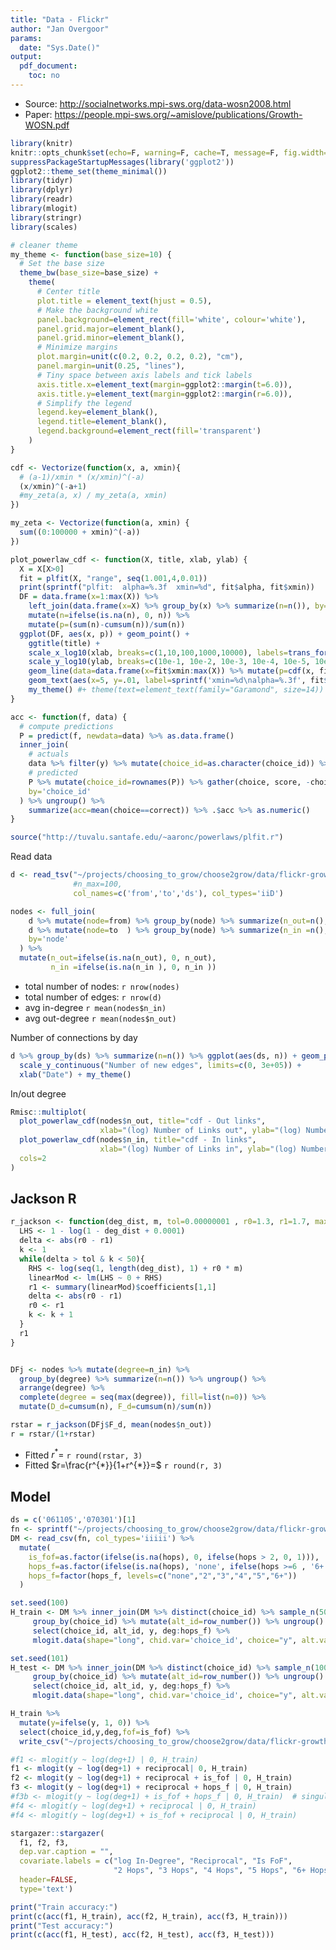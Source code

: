 ```yaml
---
title: "Data - Flickr"
author: "Jan Overgoor"
params:
  date: "Sys.Date()"
output:
  pdf_document:
    toc: no
---
```


* Source: [http://socialnetworks.mpi-sws.org/data-wosn2008.html](http://socialnetworks.mpi-sws.org/data-wosn2008.html)
* Paper:  [https://people.mpi-sws.org/~amislove/publications/Growth-WOSN.pdf](https://people.mpi-sws.org/~amislove/publications/Growth-WOSN.pdf)



```r
library(knitr)
knitr::opts_chunk$set(echo=F, warning=F, cache=T, message=F, fig.width=6, fig.height=2.5)
suppressPackageStartupMessages(library('ggplot2'))
ggplot2::theme_set(theme_minimal())
library(tidyr)
library(dplyr)
library(readr)
library(mlogit)
library(stringr)
library(scales)
```

```r
# cleaner theme
my_theme <- function(base_size=10) {
  # Set the base size
  theme_bw(base_size=base_size) +
    theme(
      # Center title
      plot.title = element_text(hjust = 0.5),
      # Make the background white
      panel.background=element_rect(fill='white', colour='white'),
      panel.grid.major=element_blank(),
      panel.grid.minor=element_blank(),
      # Minimize margins
      plot.margin=unit(c(0.2, 0.2, 0.2, 0.2), "cm"),
      panel.margin=unit(0.25, "lines"),
      # Tiny space between axis labels and tick labels
      axis.title.x=element_text(margin=ggplot2::margin(t=6.0)),
      axis.title.y=element_text(margin=ggplot2::margin(r=6.0)),
      # Simplify the legend
      legend.key=element_blank(),
      legend.title=element_blank(),
      legend.background=element_rect(fill='transparent')
    )
}

cdf <- Vectorize(function(x, a, xmin){
  # (a-1)/xmin * (x/xmin)^(-a)
  (x/xmin)^(-a+1)
  #my_zeta(a, x) / my_zeta(a, xmin)
})

my_zeta <- Vectorize(function(a, xmin) {
  sum((0:100000 + xmin)^(-a))
})

plot_powerlaw_cdf <- function(X, title, xlab, ylab) {
  X = X[X>0]
  fit = plfit(X, "range", seq(1.001,4,0.01))
  print(sprintf("plfit:  alpha=%.3f  xmin=%d", fit$alpha, fit$xmin))
  DF = data.frame(x=1:max(X)) %>%
    left_join(data.frame(x=X) %>% group_by(x) %>% summarize(n=n()), by='x') %>%
    mutate(n=ifelse(is.na(n), 0, n)) %>%
    mutate(p=(sum(n)-cumsum(n))/sum(n))
  ggplot(DF, aes(x, p)) + geom_point() +
    ggtitle(title) +
    scale_x_log10(xlab, breaks=c(1,10,100,1000,10000), labels=trans_format('log10', math_format(10^.x))) +
    scale_y_log10(ylab, breaks=c(10e-1, 10e-2, 10e-3, 10e-4, 10e-5, 10e-6, 10e-7), labels=trans_format('log10', math_format(10^.x))) +
    geom_line(data=data.frame(x=fit$xmin:max(X)) %>% mutate(p=cdf(x, fit$alpha, fit$xmin)*DF$p[fit$xmin]), color='red') +
    geom_text(aes(x=5, y=.01, label=sprintf('xmin=%d\nalpha=%.3f', fit$xmin,  fit$alpha))) +
    my_theme() #+ theme(text=element_text(family="Garamond", size=14))
}

acc <- function(f, data) {
  # compute predictions
  P = predict(f, newdata=data) %>% as.data.frame()
  inner_join(
    # actuals
    data %>% filter(y) %>% mutate(choice_id=as.character(choice_id)) %>% select(choice_id, correct=alt_id),
    # predicted
    P %>% mutate(choice_id=rownames(P)) %>% gather(choice, score, -choice_id) %>% group_by(choice_id) %>% filter(score==max(score)),
    by='choice_id'
  ) %>% ungroup() %>%
    summarize(acc=mean(choice==correct)) %>% .$acc %>% as.numeric()
}
```

```r
source("http://tuvalu.santafe.edu/~aaronc/powerlaws/plfit.r")
```

Read data

```r
d <- read_tsv("~/projects/choosing_to_grow/choose2grow/data/flickr-growth.txt.gz",
              #n_max=100,
              col_names=c('from','to','ds'), col_types='iiD')

nodes <- full_join(
    d %>% mutate(node=from) %>% group_by(node) %>% summarize(n_out=n(), first_out=min(ds)),
    d %>% mutate(node=to  ) %>% group_by(node) %>% summarize(n_in =n(), first_in =max(ds)),
    by='node'
  ) %>%
  mutate(n_out=ifelse(is.na(n_out), 0, n_out),
         n_in =ifelse(is.na(n_in ), 0, n_in ))
```

* total number of nodes: `r nrow(nodes)`
* total number of edges: `r nrow(d)`
* avg in-degree `r mean(nodes$n_in)`
* avg out-degree `r mean(nodes$n_out)`

Number of connections by day

```r
d %>% group_by(ds) %>% summarize(n=n()) %>% ggplot(aes(ds, n)) + geom_point() +
  scale_y_continuous("Number of new edges", limits=c(0, 3e+05)) +
  xlab("Date") + my_theme()
```

In/out degree

```r
Rmisc::multiplot(
  plot_powerlaw_cdf(nodes$n_out, title="cdf - Out links",
                    xlab="(log) Number of Links out", ylab="(log) Number of Accounts"),
  plot_powerlaw_cdf(nodes$n_in, title="cdf - In links",
                    xlab="(log) Number of Links in", ylab="(log) Number of Accounts"),
  cols=2
)
```


## Jackson R

```r
r_jackson <- function(deg_dist, m, tol=0.00000001 , r0=1.3, r1=1.7, max_iter=500){
  LHS <- 1 - log(1 - deg_dist + 0.0001)
  delta <- abs(r0 - r1)
  k <- 1
  while(delta > tol & k < 50){
    RHS <- log(seq(1, length(deg_dist), 1) + r0 * m)
    linearMod <- lm(LHS ~ 0 + RHS)
    r1 <- summary(linearMod)$coefficients[1,1]
    delta <- abs(r0 - r1)
    r0 <- r1
    k <- k + 1
  }
  r1
}


DFj <- nodes %>% mutate(degree=n_in) %>%
  group_by(degree) %>% summarize(n=n()) %>% ungroup() %>%
  arrange(degree) %>%
  complete(degree = seq(max(degree)), fill=list(n=0)) %>%
  mutate(D_d=cumsum(n), F_d=cumsum(n)/sum(n))

rstar = r_jackson(DFj$F_d, mean(nodes$n_out))
r = rstar/(1+rstar)
```

* Fitted $r^{*}=$ `r round(rstar, 3)`
* Fitted $r=\frac{r^{*}}{1+r^{*}}=$ `r round(r, 3)`


## Model

```r
ds = c('061105','070301')[1]
fn <- sprintf("~/projects/choosing_to_grow/choose2grow/data/flickr-growth_choices_%s.csv", ds)
DM <- read_csv(fn, col_types='iiiii') %>%
  mutate(
    is_fof=as.factor(ifelse(is.na(hops), 0, ifelse(hops > 2, 0, 1))),
    hops_f=as.factor(ifelse(is.na(hops), 'none', ifelse(hops >=6 , '6+', as.character(hops)))),
    hops_f=factor(hops_f, levels=c("none","2","3","4","5","6+"))
  )
```

```r
set.seed(100)
H_train <- DM %>% inner_join(DM %>% distinct(choice_id) %>% sample_n(5000), by='choice_id') %>%
     group_by(choice_id) %>% mutate(alt_id=row_number()) %>% ungroup() %>%
     select(choice_id, alt_id, y, deg:hops_f) %>%
     mlogit.data(shape="long", chid.var='choice_id', choice="y", alt.var='alt_id')

set.seed(101)
H_test <- DM %>% inner_join(DM %>% distinct(choice_id) %>% sample_n(1000), by='choice_id') %>%
     group_by(choice_id) %>% mutate(alt_id=row_number()) %>% ungroup() %>%
     select(choice_id, alt_id, y, deg:hops_f) %>%
     mlogit.data(shape="long", chid.var='choice_id', choice="y", alt.var='alt_id')
```

```r
H_train %>%
  mutate(y=ifelse(y, 1, 0)) %>%
  select(choice_id,y,deg,fof=is_fof) %>%
  write_csv("~/projects/choosing_to_grow/choose2grow/data/flickr-growth_choices_py.csv")
```

```r
#f1 <- mlogit(y ~ log(deg+1) | 0, H_train)
f1 <- mlogit(y ~ log(deg+1) + reciprocal| 0, H_train)
f2 <- mlogit(y ~ log(deg+1) + reciprocal + is_fof | 0, H_train)
f3 <- mlogit(y ~ log(deg+1) + reciprocal + hops_f | 0, H_train)
#f3b <- mlogit(y ~ log(deg+1) + is_fof + hops_f | 0, H_train)  # singular
#f4 <- mlogit(y ~ log(deg+1) + reciprocal | 0, H_train)
#f4 <- mlogit(y ~ log(deg+1) + is_fof + reciprocal | 0, H_train)
```

```r
stargazer::stargazer(
  f1, f2, f3,
  dep.var.caption = "",
  covariate.labels = c("log In-Degree", "Reciprocal", "Is FoF",
                       "2 Hops", "3 Hops", "4 Hops", "5 Hops", "6+ Hops"),
  header=FALSE, 
  type='text')
```

```r
print("Train accuracy:")
print(c(acc(f1, H_train), acc(f2, H_train), acc(f3, H_train)))
print("Test accuracy:")
print(c(acc(f1, H_test), acc(f2, H_test), acc(f3, H_test)))

```
